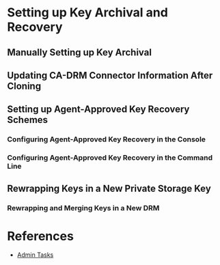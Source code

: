 = Setting up Key Archival and Recovery =

== Manually Setting up Key Archival ==
== Updating CA-DRM Connector Information After Cloning ==
== Setting up Agent-Approved Key Recovery Schemes ==

=== Configuring Agent-Approved Key Recovery in the Console ===
=== Configuring Agent-Approved Key Recovery in the Command Line ===

== Rewrapping Keys in a New Private Storage Key ==

=== Rewrapping and Merging Keys in a New DRM ===

= References =

* [[Admin Tasks]]